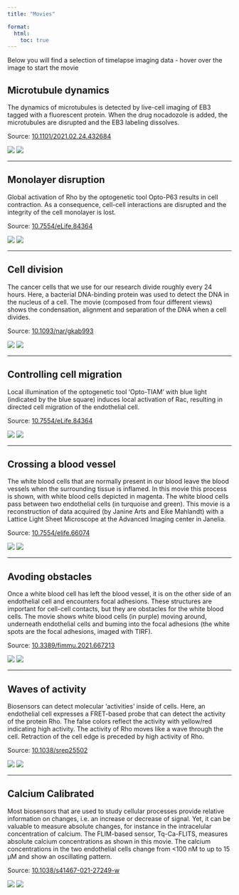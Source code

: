 ```yaml
---
title: "Movies"

format:
  html:
    toc: true
---
```


Below you will find a selection of timelapse imaging data - hover over the image to start the movie

## Microtubule dynamics

The dynamics of microtubules is detected by live-cell imaging of EB3 tagged with a fluorescent protein. When the drug nocadozole is added, the microtubules are disrupted and the EB3 labeling dissolves.

Source: [10.1101/2021.02.24.432684](https://doi.org/10.1101/2021.02.24.432684)

::: figure
<img src="movies/EB3-preview.png" class="image-main"/> <img src="movies/EB3.gif" class="image-hover"/>
:::

------------------------------------------------------------------------

## Monolayer disruption

Global activation of Rho by the optogenetic tool Opto-P63 results in cell contraction. As a consequence, cell-cell interactions are disrupted and the integrity of the cell monolayer is lost.

Source: [10.7554/eLife.84364](https://doi.org/10.7554/eLife.84364)

::: figure
<img src="movies/Opto-p63-1.gif" class="image-main"/> <img src="movies/Opto-p63.gif" class="image-hover"/>
:::

------------------------------------------------------------------------

## Cell division

The cancer cells that we use for our research divide roughly every 24 hours. Here, a bacterial DNA-binding protein was used to detect the DNA in the nucleus of a cell. The movie (composed from four different views) shows the condensation, alignment and separation of the DNA when a cell divides.

Source: [10.1093/nar/gkab993](https://doi.org/10.1093/nar/gkab993)

::: figure
<img src="movies/HiNess-1.gif" class="image-main"/> <img src="movies/HiNess.gif" class="image-hover"/>
:::

------------------------------------------------------------------------

## Controlling cell migration

Local illumination of the optogenetic tool 'Opto-TIAM' with blue light (indicated by the blue square) induces local activation of Rac, resulting in directed cell migration of the endothelial cell.

Source: [10.7554/eLife.84364](https://doi.org/10.7554/eLife.84364)

::: figure
<img src="movies/Opto-TIAM-guided-1.gif" class="image-main"/> <img src="movies/Opto-TIAM-guided.gif" class="image-hover"/>
:::

------------------------------------------------------------------------

## Crossing a blood vessel

The white blood cells that are normally present in our blood leave the blood vessels when the surrounding tissue is inflamed. In this movie this process is shown, with white blood cells depicted in magenta. The white blood cells pass between two endothelial cells (in turquoise and green). This movie is a reconstruction of data acquired (by Janine Arts and Eike Mahlandt) with a Lattice Light Sheet Microscope at the Advanced Imaging center in Janelia.

Source: [10.7554/elife.66074](https://doi.org/10.7554/elife.66074)

::: figure
<img src="movies/TEM-4D-1.gif" class="image-main"/> <img src="movies/TEM-4D.gif" class="image-hover"/>
:::

------------------------------------------------------------------------

## Avoding obstacles

Once a white blood cell has left the blood vessel, it is on the other side of an endothelial cell and encounters focal adhesions. These structures are important for cell-cell contacts, but they are obstacles for the white blood cells. The movie shows white blood cells (in purple) moving around, underneath endothelial cells and buming into the focal adhesions (the white spots are the focal adhesions, imaged with TIRF).

Source: [10.3389/fimmu.2021.667213](https://doi.org/10.3389/fimmu.2021.667213)

::: figure
<img src="movies/Neutro-turn-1.gif" class="image-main"/> <img src="movies/Neutro-turn.gif" class="image-hover"/>
:::

------------------------------------------------------------------------

## Waves of activity

Biosensors can detect molecular 'activities' inside of cells. Here, an endothelial cell expresses a FRET-based probe that can detect the activity of the protein Rho. The false colors reflect the activity with yellow/red indicating high activity. The activity of Rho moves like a wave through the cell. Retraction of the cell edge is preceded by high activity of Rho.

Source: [10.1038/srep25502](https://doi.org/10.1038/srep25502)

::: figure
<img src="movies/RhoB_nocadozole-1.gif" class="image-main"/> <img src="movies/RhoB_nocadozole.gif" class="image-hover"/>
:::

------------------------------------------------------------------------

## Calcium Calibrated

Most biosensors that are used to study cellular processes provide relative information on changes, i.e. an increase or decrease of signal. Yet, it can be valuable to measure absolute changes, for instance in the intracelular concentration of calcium. The FLIM-based sensor, Tq-Ca-FLITS, measures absolute calcium concentrations as shown in this movie. The calcium concentrations in the two endothelial cells change from \<100 nM to up to 15 µM and show an oscillating pattern.

Source: [10.1038/s41467-021-27249-w](https://doi.org/10.1038/s41467-021-27249-w)

::: figure
<img src="movies/Tq-FLITS-His-1.gif" class="image-main"/> <img src="movies/Tq-FLITS-His.gif" class="image-hover"/>
:::
